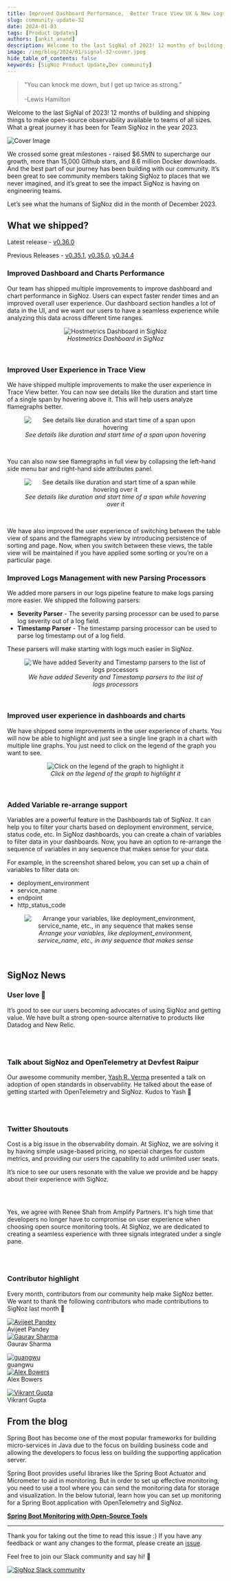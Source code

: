 ```yaml
---
title: Improved Dashboard Performance,  Better Trace View UX & New Logs Processors - SigNal 32
slug: community-update-32
date: 2024-01-03
tags: [Product Updates]
authors: [ankit_anand]
description: Welcome to the last SigNal of 2023! 12 months of building and shipping things to make open-source observability available to teams of all sizes. What a great journey it has been...
image: /img/blog/2024/01/signal-32-cover.jpeg
hide_table_of_contents: false
keywords: [SigNoz Product Update,Dev community]
---
```




<head>
  <link rel="canonical" href="https://signoz.io/blog/community-update-32/"/>
</head>

> "You can knock me down, but I get up twice as strong.” <br></br>
> -Lewis Hamilton

Welcome to the last SigNal of 2023! 12 months of building and shipping things to make open-source observability available to teams of all sizes. What a great journey it has been for Team SigNoz in the year 2023.



![Cover Image](/img/blog/2024/01/signal-32-cover.webp)

We crossed some great milestones - raised \$6.5MN to supercharge our growth, more than 15,000 Github stars, and 8.6 million Docker downloads. And the best part of our journey has been building with our community. It’s been great to see community members taking SigNoz to places that we never imagined, and it’s great to see the impact SigNoz is having on engineering teams.

Let’s see what the humans of SigNoz did in the month of December 2023.

## What we shipped?

Latest release - <a href = "https://github.com/SigNoz/signoz/releases/tag/v0.36.0" rel="noopener noreferrer nofollow" target="_blank" >v0.36.0</a>

Previous Releases - <a href = "https://github.com/SigNoz/signoz/releases/tag/v0.35.1" rel="noopener noreferrer nofollow" target="_blank" >v0.35.1</a>, <a href = "https://github.com/SigNoz/signoz/releases/tag/v0.35.0" rel="noopener noreferrer nofollow" target="_blank" >v0.35.0</a>, <a href = "https://github.com/SigNoz/signoz/releases/tag/v0.34.4" rel="noopener noreferrer nofollow" target="_blank" >v0.34.4</a>

### Improved Dashboard and Charts Performance

Our team has shipped multiple improvements to improve dashboard and chart performance in SigNoz. Users can expect faster render times and an improved overall user experience. Our dashboard section handles a lot of data in the UI, and we want our users to have a seamless experience while analyzing this data across different time ranges.

<figure data-zoomable align='center'>
    <img className="box-shadowed-image" src="/img/blog/2024/01/signal-32-hostmetrics.webp" alt="Hostmetrics Dashboard in SigNoz"/>
    <figcaption><i>Hostmetrics Dashboard in SigNoz</i></figcaption>
</figure>
<br/>

### Improved User Experience in Trace View

We have shipped multiple improvements to make the user experience in Trace View better. You can now see details like the duration and start time of a single span by hovering above it. This will help users analyze flamegraphs better.

<figure data-zoomable align='center'>
    <img className="box-shadowed-image" src="/img/blog/2024/01/signal-32-spantime-1.webp" alt="See details like duration and start time of a span upon hovering"/>
    <figcaption><i>See details like duration and start time of a span upon hovering</i></figcaption>
</figure>
<br/>

You can also now see flamegraphs in full view by collapsing the left-hand side menu bar and right-hand side attributes panel.

<figure data-zoomable align='center'>
    <img className="box-shadowed-image" src="/img/blog/2024/01/signal-32-spantime-2.webp" alt="See details like duration and start time of a span while hovering over it"/>
    <figcaption><i>See details like duration and start time of a span while hovering over it</i></figcaption>
</figure>
<br/>

We have also improved the user experience of switching between the table view of spans and the flamegraphs view by introducing persistence of sorting and page. Now, when you switch between these views, the table view will be maintained if you have applied some sorting or you’re on a particular page.

### Improved Logs Management with new Parsing Processors

We added more parsers in our logs pipeline feature to make logs parsing more easier. We shipped the following parsers:

- **Severity Parser** - The severity parsing processor can be used to parse log severity out of a log field.
- **Timestamp Parser** - The timestamp parsing processor can be used to parse log timestamp out of a log field.

These parsers will make starting with logs much easier in SigNoz.

<figure data-zoomable align='center'>
    <img className="box-shadowed-image" src="/img/blog/2024/01/signal-32-new-log-processor.webp" alt="We have added Severity and Timestamp parsers to the list of logs processors"/>
    <figcaption><i>We have added Severity and Timestamp parsers to the list of logs processors</i></figcaption>
</figure>
<br/>

### Improved user experience in dashboards and charts

We have shipped some improvements in the user experience of charts. You will now be able to highlight and just see a single line graph in a chart with multiple line graphs. You just need to click on the legend of the graph you want to see.

<figure data-zoomable align='center'>
    <img className="box-shadowed-image" src="/img/blog/2024/01/signal-32-improved-legend.webp" alt="Click on the legend of the graph to highlight it"/>
    <figcaption><i>Click on the legend of the graph to highlight it</i></figcaption>
</figure>
<br/>

### Added Variable re-arrange support

Variables are a powerful feature in the Dashboards tab of SigNoz. It can help you to filter your charts based on deployment environment, service, status code, etc. In SigNoz dashboards, you can create a chain of variables to filter data in your dashboards. Now, you have an option to re-arrange the sequence of variables in any sequence that makes sense for your data.

For example, in the screenshot shared below, you can set up a chain of variables to filter data on:

- deployment_environment
- service_name
- endpoint
- http_status_code

<figure data-zoomable align='center'>
    <img className="box-shadowed-image" src="/img/blog/2024/01/signal-32-nested-var-chain.webp" alt="Arrange your variables, like deployment_environment, service_name, etc., in any sequence that makes sense"/>
    <figcaption><i>Arrange your variables, like deployment_environment, service_name, etc., in any sequence that makes sense</i></figcaption>
</figure>
<br/>

## SigNoz News

### User love 🤗

It’s good to see our users becoming advocates of using SigNoz and getting value. We have built a strong open-source alternative to products like Datadog and New Relic.

<figure data-zoomable align='center'>
    <img className="box-shadowed-image" src="/img/blog/2024/01/signal-32-user-shoutout-reddit.webp" alt=""/>
    <figcaption><i></i></figcaption>
</figure>
<br/>

### Talk about SigNoz and OpenTelemetry at Devfest Raipur

Our awesome community member, <a href = "https://twitter.com/alwayshuds" rel="noopener noreferrer nofollow" target="_blank" >Yash R. Verma</a> presented a talk on adoption of open standards in observability. He talked about the ease of getting started with OpenTelemetry and SigNoz. Kudos to Yash 🙌

<figure data-zoomable align='center'>
    <img className="box-shadowed-image" src="/img/blog/2024/01/signal-32-devfest.webp" alt=""/>
    <figcaption><i></i></figcaption>
</figure>
<br/>

### Twitter Shoutouts

Cost is a big issue in the observability domain. At SigNoz, we are solving it by having simple usage-based pricing, no special charges for custom metrics, and providing our users the capability to add unlimited user seats.

It’s nice to see our users resonate with the value we provide and be happy about their experience with SigNoz.

<figure data-zoomable align='center'>
    <img className="box-shadowed-image" src="/img/blog/2024/01/signal-32-twitter-shoutout-1.webp" alt=""/>
    <figcaption><i></i></figcaption>
</figure>
<br/>

Yes, we agree with Renee Shah from Amplify Partners. It's high time that developers no longer have to compromise on user experience when choosing open source monitoring tools. At SigNoz, we are dedicated to creating a seamless experience with three signals integrated under a single pane.

<figure data-zoomable align='center'>
    <img className="box-shadowed-image" src="/img/blog/2024/01/signal-32-twitter-shoutout-2.webp" alt=""/>
    <figcaption><i></i></figcaption>
</figure>
<br/>

### Contributor highlight

Every month, contributors from our community help make SigNoz better. We want to thank the following contributors who made contributions to SigNoz last month 🤗

<div class="row">
    <div class="col col--6">
      <div class="avatar">
      <a
         class="avatar__photo-link avatar__photo avatar__photo--lg"
         href="https://github.com/avijeetpandey"
      >
         <img
            alt="Avijeet Pandey"
            src="https://avatars.githubusercontent.com/u/40532869?v=4"
         />
      </a>
      <div class="avatar__intro">
         <div class="avatar__name">Avijeet Pandey</div>
         <small class="avatar__subtitle">
         </small>
      </div>
      </div>
   </div>
    <div class="col col--6">
      <div class="avatar">
      <a
         class="avatar__photo-link avatar__photo avatar__photo--lg"
         href="https://github.com/grvv"
      >
         <img
            alt="Gaurav Sharma"
            src="https://avatars.githubusercontent.com/u/26812698?v=4"
         />
      </a>
      <div class="avatar__intro">
         <div class="avatar__name">Gaurav Sharma</div>
         <small class="avatar__subtitle">
         </small>
      </div>
      </div>
   </div>
</div>

<p></p>

<div class="row">
    <div class="col col--6">
      <div class="avatar">
      <a
         class="avatar__photo-link avatar__photo avatar__photo--lg"
         href="https://github.com/testwill"
      >
         <img
            alt="guangwu"
            src="https://avatars.githubusercontent.com/u/8717479?v=4"
         />
      </a>
      <div class="avatar__intro">
         <div class="avatar__name">guangwu</div>
         <small class="avatar__subtitle">
         </small>
      </div>
      </div>
   </div>
    <div class="col col--6">
      <div class="avatar">
      <a
         class="avatar__photo-link avatar__photo avatar__photo--lg"
         href="https://github.com/alexbowers"
      >
         <img
            alt="Alex Bowers"
            src="https://avatars.githubusercontent.com/u/842974?v=4"
         />
      </a>
      <div class="avatar__intro">
         <div class="avatar__name">Alex Bowers</div>
         <small class="avatar__subtitle">
         </small>
      </div>
      </div>
   </div>
</div>

<p></p>

<div class="row">
    <div class="col col--6">
      <div class="avatar">
      <a
         class="avatar__photo-link avatar__photo avatar__photo--lg"
         href="https://github.com/Vikrant2520"
      >
         <img
            alt="Vikrant Gupta"
            src="https://avatars.githubusercontent.com/u/54737045?v=4"
         />
      </a>
      <div class="avatar__intro">
         <div class="avatar__name">Vikrant Gupta</div>
         <small class="avatar__subtitle">
         </small>
      </div>
      </div>
   </div>
</div>

<p></p>

## From the blog

Spring Boot has become one of the most popular frameworks for building micro-services in Java due to the focus on building business code and allowing the developers to focus less on building the supporting application server.

Spring Boot provides useful libraries like the Spring Boot Actuator and Micrometer to aid in monitoring. But in order to set up effective monitoring, you need to use a tool where you can send the monitoring data for storage and visualization. In the below tutorial, learn how you can set up monitoring for a Spring Boot application with OpenTelemetry and SigNoz.

**[Spring Boot Monitoring with Open-Source Tools](https://signoz.io/blog/spring-boot-monitoring/)**

---

Thank you for taking out the time to read this issue :) If you have any feedback or want any changes to the format, please create an <a href = "https://github.com/SigNoz/signoz/issues" rel="noopener noreferrer nofollow" target="_blank" >issue</a>.

Feel free to join our Slack community and say hi! 👋

[![SigNoz Slack community](/img/blog/common/join_slack_cta.webp)](https://signoz.io/slack)
